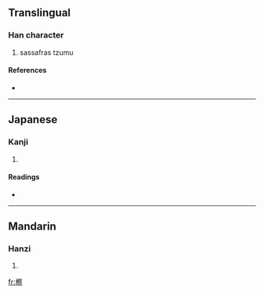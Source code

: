 ==Translingual==

===Han character===
{{Han char|rn=75|rad=木|as=14|sn=18|four=|canj=木十月火 (DJBF)}}

# sassafras tzumu

====References====
* {{Han ref|kx=0558.110|dkj=15709|hdz=21311.010|uh=6AAB|ud=27307}}

----

==Japanese==

===Kanji===
{{ja-kanji|grade=|rs=木14}}

# {{defn|Japanese|sort=木14}}

====Readings====
* {{ja-readings|on=[[さつ]] (satsu)|kun=[[しんばしら]] (shimbashira)}}

----

==Mandarin==

===Hanzi===
{{cmn-hanzi|pin=[[chá]] ([[cha2]])|wg=ch'a<sup>2</sup>}}

# {{defn|Mandarin|sort=木14}}

[[fr:檫]]